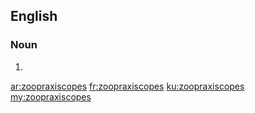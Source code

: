 ==English==

===Noun===
{{head|en|noun plural form}}

# {{plural of|zoopraxiscope|lang=en}}

[[ar:zoopraxiscopes]]
[[fr:zoopraxiscopes]]
[[ku:zoopraxiscopes]]
[[my:zoopraxiscopes]]